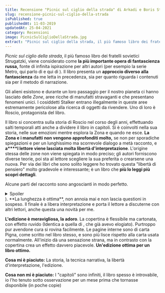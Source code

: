 ```yaml
---
title: Recensione "Picnic sul ciglio della strada" di Arkadi e Boris Strugatzki
slug: recensione-picnic-sul-ciglio-della-strada
isPublished: true
publishedAt: 11-03-2019
updatedAt: 25-04-2021
category: Recensioni
image: PicnicSulCiglioDellaStrada.jpg
extract: "Picnic sul ciglio della strada, il più famoso libro dei fratelli sovietici Strugatzki, viene considerato come la più importante opera di fantascienza russa, fonte di infinita ispirazione per altri autori (per esempio la serie Metro, qui parlo di Metro 2034 e qui di Metro 2035). Il libro presenta un approccio diverso alla fantascienza da me letta in precedenza, sia per quanto riguarda i contenuti sia per il metodo di narrazione."
---
```


<Book slug="picnic-sul-ciglio-della-strada" />

_Picnic sul ciglio della strada_, il più famoso libro dei fratelli sovietici Strugatzki, viene considerato come **la più importante opera di fantascienza russa,** fonte di infinita ispirazione per altri autori (per esempio la serie Metro, qui parlo di <InternalLink text="Metro 2034" slug="recensione-metro-2034" /> e qui di <InternalLink text="Metro 2035" slug="recensione-metro-2035-dmitry-glukhovsky" />). Il libro presenta un **approccio diverso alla fantascienza** da me letta in precedenza, sia per quanto riguarda i contenuti sia per il metodo di narrazione.

Gli alieni esistono e durante un loro passaggio per il nostro pianeta ci hanno lasciato delle _Zone_, aree ricche di manufatti stravaganti e che presentano fenomeni unici. I cosiddetti Stalker entrano illegalmente in queste aree estremamente pericolose alla ricerca di oggetti da rivendere. Uno di loro è Roscio, protagonista del libro.

Il libro si concentra sulla storia di Roscio nel corso degli anni, effettuando salti temporali atti anche a dividere il libro in capitoli. Si è coinvolti nella sua storia, nelle sue emozioni mentre esplora la Zona e quando ne esce. **La Zona e i manufatti** **non vengono approfonditi molto,** se non per sporadiche spiegazioni e per un lunghissimo ma scorrevole dialogo a metà racconto, e **a****l lettore viene lasciata molta libertà d'interpretazione**. L'origine stessa delle zone non viene spiegata in modo preciso; gli autori forniscono diverse teorie, poi sta al lettore scegliere la sua preferita o crearsene una nuova. Per via dei libri che sono solito leggere ho trovato questa "libertà di pensiero" molto gradevole e interessante; è un libro che **più lo leggi più scopri dettagli**.

Alcune parti del racconto sono angoscianti in modo perfetto.
<details><summary>Spoiler</summary><span>Per esempio quando ritroviamo Scimmietta, la figlia di Roscio, nel capitolo di Noonan.</span></details>).
**La lunghezza è ottima**, non annoia mai e non lascia questioni in sospeso. Il finale è a libera interpretazione e porta il lettore a discuterne con altri lettori, anche questa una novità per me.

**L'edizione è meravigliosa, la adoro**. La copertina è flessibile ma cartonata, con effetto ruvido (Identica a quella di <InternalLink text="LMVDM di Gipi" slug="recensione-lmvdm-gipi" />, che già avevo elogiato). Purtroppo pur avendone cura si rovina facilmente. Le pagine interne sono di carta Pigna, come scritto nel libro stesso, e sono più lisce rispetto alla carta usata normalmente. All'inizio dà una sensazione strana, ma in contrasto con la copertina crea un effetto davvero piacevole. **Un'edizione ottima per un libro ottimo.**

**Cosa mi è piaciuto:** La storia, la tecnica narrativa, la libertà d'interpretazione, l'edizione.

**Cosa non mi è piaciuto:** I "capitoli" sono infiniti, il libro spesso è introvabile, io l'ho tenuto sotto osservazione per un mese prima che tornasse disponibile (in poche copie)